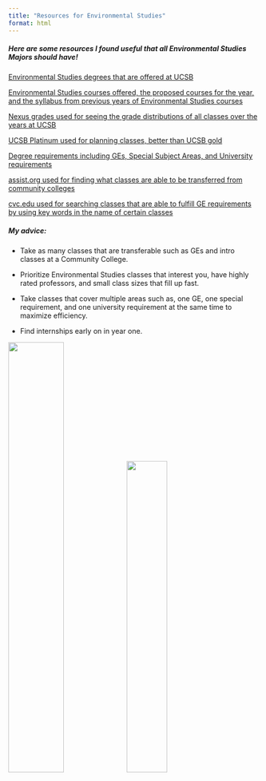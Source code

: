```yaml
---
title: "Resources for Environmental Studies"
format: html
---
```


##### Here are some resources I found useful that all Environmental Studies Majors should have!

[Environmental Studies degrees that are offered at UCSB](https://es.ucsb.edu/index.php/degrees)

[Environmental Studies courses offered, the proposed courses for the year, and the syllabus from previous years of Environmental Studies courses](https://es.ucsb.edu/courses)

[Nexus grades used for seeing the grade distributions of all classes over the years at UCSB](https://dailynexus.com/interactives/grades/)

[UCSB Platinum used for planning classes, better than UCSB gold](https://ucsbplat.com/)

[Degree requirements including GEs, Special Subject Areas, and University requirements](https://www.duels.ucsb.edu/degree-planning/degree-requirements)

[assist.org used for finding what classes are able to be transferred from community colleges](assist.org)

[cvc.edu used for searching classes that are able to fulfill GE requirements by using key words in the name of certain classes](cvc.edu)

##### My advice:

-   Take as many classes that are transferable such as GEs and intro classes at a Community College.

-   Prioritize Environmental Studies classes that interest you, have highly rated professors, and small class sizes that fill up fast.

-   Take classes that cover multiple areas such as, one GE, one special requirement, and one university requirement at the same time to maximize efficiency.

-   Find internships early on in year one.

![](media/ucsb.jpg){width="47%"}![](media/ucsb2.jpg){width="40%"}
